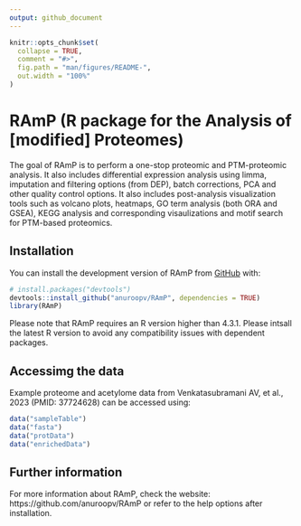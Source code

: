 ```yaml
---
output: github_document
---
```


<!-- README.md is generated from README.Rmd. Please edit that file -->

```r
knitr::opts_chunk$set(
  collapse = TRUE,
  comment = "#>",
  fig.path = "man/figures/README-",
  out.width = "100%"
)
```

# RAmP (R package for the Analysis of [modified] Proteomes)

<!-- badges: start -->
<!-- badges: end -->

The goal of RAmP is to perform a one-stop proteomic and PTM-proteomic analysis. It also includes differential expression analysis using limma, imputation and filtering options (from DEP), batch corrections, PCA and other quality control options. It also includes post-analysis visualization tools such as volcano plots, heatmaps, GO term analysis (both ORA and GSEA), KEGG analysis and corresponding visaulizations and motif search for PTM-based proteomics.

## Installation

You can install the development version of RAmP from [GitHub](https://github.com/anuroopv/RAmP) with:

``` r
# install.packages("devtools")
devtools::install_github("anuroopv/RAmP", dependencies = TRUE)
library(RAmP)
```
Please note that RAmP requires an R version higher than 4.3.1. Please intsall the latest R version to avoid any compatibility issues with dependent packages. 

## Accessimg the data

Example proteome and acetylome data from Venkatasubramani AV, et al., 2023 (PMID: 37724628) can be accessed using:

``` r
data("sampleTable")
data("fasta")
data("protData")
data("enrichedData")
```

## Further information

For more information about RAmP, check the website: https://github.com/anuroopv/RAmP or refer to the help options after installation.


